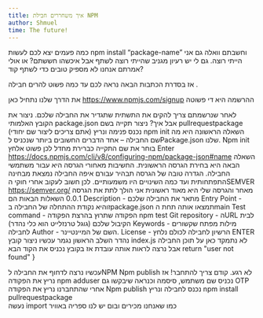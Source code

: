 ```yaml
---
title: איך משחררים חבילת NPM
author: Shmuel
time: The future!
---
```


כמה פעמים יצא לכם לעשות npm install “package-name”  וחשבתם וואלה גם אני הייתי רוצה. גם לי יש רעיון מגניב שהייתי רוצה לשתף אבל איכשהו חששתם? או אולי אמרתם אנחנו לא מספיק טובים כדי לשתף קוד?

אז בסדרת הכתבות הבאה נראה לכם עד כמה פשוט להרים חבילה  .

את הדרך שלנו נתחיל כאן
https://www.npmjs.com/signup
ההרשמה היא די פשוטה 

לאחר שנרשמתם צריך להקים את התשתית שתגדיר את החבילה שלכם. 
ניצור את הקובץ האלמותי package.json  אבל איך?
ניצור תקייה בשם pullrequestpackage  (אתם צריכים ליצור שם יחודי)
נכנס פנימה ונריץ npm init 
השאלה הראשונה היא מה שם החבילה – אחד הדברים החשובים ביותר שנכניס לPackage.json   שלנו. Npm init   בוחר את שם התקייה כברירת מחדל  לכן פשוט אלחץ Enter
https://docs.npmjs.com/cli/v8/configuring-npm/package-json#name
השאלה הבאה  היא בחירת הגרסה הראשונית. החשיבות מאחורי הגרסה היא עבור משתמשי החבילה. הגדרה טובה של הגרסה תבהיר עבורם איפה החבילה נמצאת מבחינה התפתחותית ועד כמה השינויים היו משמעותיים. לכן חשוב לעקוב אחרי חוקי הSEMVER 
https://semver.org/
מאחר והגרסה שלי היא מאוד ראשונית אני הולך לתת את הגרסה 0.0.1
השאלות הבאות הם 
Description  - מתאר את החבילה שלכם
Entry Point   - זוהיא נקודת ההתחלה של החבילה בpackage.json  תמצאו אותה תחת הmain
Test command   - הפקודה שתרוץ בהרצת הפקודה npm test
Git repository  - הURL  לבית הקיבול שלכם (גוגל טרנזלייט הוא כלי נהדר)
Keywords   - מילות מפתח שקשורים לחבילה 
Author   - השם של המיינטיינר. 
License    - הרשיון לחבילה 
לכולם נלחץ ENTER
נהדר השלב הראשון נגמר
עכשיו ניצור קובץ index.js 
לא נתמקד כאן על תוכן החבילה אבל נרצה לראות אותה עובדת
אז בקובץ נכניס את הקוד הבא 
    return "user not found"
}


עכשיו נרצה לדחוף את החבילה לNPM 
Npm publish 
לא רגע. קודם צריך להתחבר! 
אז נריץ את הפקודה npm adduser
נכניס שם משתמש, סיסמה וכנראה שיבקשו גם OTP
אחרי שהתחברנו נריץ את הפקודה 
Npm publish
נכנס לחבילה ונריץ  npm install pullrequestpackage  
נעשה import  כמו שאנחנו מכירים ובום יש לנו ספריה באוויר 
